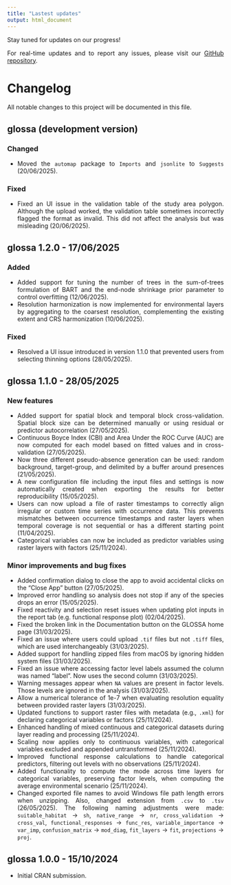 ---
title: "Lastest updates"
output: html_document
---

<style>
body {
text-align: justify}
</style>

Stay tuned for updates on our progress!

For real-time updates and to report any issues, please visit our <a href="https://github.com/iMARES-group/glossa" target="_blank">GitHub repository</a>.

# Changelog

All notable changes to this project will be documented in this file.

## glossa (development version)

### Changed

* Moved the `automap` package to `Imports` and `jsonlite` to `Suggests` (20/06/2025).

### Fixed

* Fixed an UI issue in the validation table of the study area polygon. Although the upload worked, the validation table sometimes incorrectly flagged the format as invalid. This did not affect the analysis but was misleading (20/06/2025).

## glossa 1.2.0 - 17/06/2025

### Added

* Added support for tuning the number of trees in the sum-of-trees formulation of BART and the end-node shrinkage prior parameter to control overfitting (12/06/2025).
* Resolution harmonization is now implemented for environmental layers by aggregating to the coarsest resolution, complementing the existing extent and CRS harmonization (10/06/2025).

### Fixed

* Resolved a UI issue introduced in version 1.1.0 that prevented users from selecting thinning options (28/05/2025).

## glossa 1.1.0 - 28/05/2025

### New features

* Added support for spatial block and temporal block cross-validation. Spatial block size can be determined manually or using residual or predictor autocorrelation (27/05/2025).
* Continuous Boyce Index (CBI) and Area Under the ROC Curve (AUC) are now computed for each model based on fitted values and in cross-validation (27/05/2025).
* Now three different pseudo-absence generation can be used: random background, target-group, and delimited by a buffer around presences (21/05/2025).
* A new configuration file including the input files and settings is now automatically created when exporting the results for better reproducibility (15/05/2025).
* Users can now upload a file of raster timestamps to correctly align irregular or custom time series with occurrence data. This prevents mismatches between occurrence timestamps and raster layers when temporal coverage is not sequential or has a different starting point (11/04/2025).
* Categorical variables can now be included as predictor variables using raster layers with factors (25/11/2024).

### Minor improvements and bug fixes

* Added confirmation dialog to close the app to avoid accidental clicks on the "Close App" button (27/05/2025).
* Improved error handling so analysis does not stop if any of the species drops an error (15/05/2025).
* Fixed reactivity and selection reset issues when updating plot inputs in the report tab (e.g. functional response plot) (02/04/2025).
* Fixed the broken link in the Documentation button on the GLOSSA home page (31/03/2025).
* Fixed an issue where users could upload `.tif` files but not `.tiff` files, which are used interchangeably (31/03/2025).
* Added support for handling zipped files from macOS by ignoring hidden system files (31/03/2025).
* Fixed an issue where accessing factor level labels assumed the column was named "label". Now uses the second column (31/03/2025).
* Warning messages appear when `NA` values are present in factor levels. Those levels are ignored in the analysis (31/03/2025).
* Allow a numerical tolerance of 1e-7 when evaluating resolution equality between provided raster layers (31/03/2025).
* Updated functions to support raster files with metadata (e.g., `.xml`) for declaring categorical variables or factors (25/11/2024).
* Enhanced handling of mixed continuous and categorical datasets during layer reading and processing (25/11/2024).
* Scaling now applies only to continuous variables, with categorical variables excluded and appended untransformed (25/11/2024).
* Improved functional response calculations to handle categorical predictors, filtering out levels with no observations (25/11/2024).
* Added functionality to compute the mode across time layers for categorical variables, preserving factor levels, when computing the average environmental scenario (25/11/2024).
* Changed exported file names to avoid Windows file path length errors when unzipping. Also, changed extension from `.csv` to `.tsv` (26/05/2025). The following naming adjustments were made: `suitable_habitat` -> `sh`, `native_range` -> `nr`, `cross_validation` -> `cross_val`, `functional_responses` -> `func_res`, `variable_importance` -> `var_imp`, `confusion_matrix` -> `mod_diag`, `fit_layers` -> `fit`, `projections` -> `proj`.

## glossa 1.0.0 - 15/10/2024

* Initial CRAN submission.
